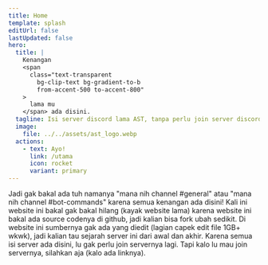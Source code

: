```yaml
---
title: Home
template: splash
editUrl: false
lastUpdated: false
hero:
  title: |
    Kenangan
    <span
      class="text-transparent
        bg-clip-text bg-gradient-to-b
        from-accent-500 to-accent-800"
    >
      lama mu
    </span> ada disini.
  tagline: Isi server discord lama AST, tanpa perlu join server discordnya. Dengan isi lebih lengkap dari sebelumnya!
  image:
    file: ../../assets/ast_logo.webp
  actions:
    - text: Ayo!
      link: /utama
      icon: rocket
      variant: primary
---
```



<CardGrid stagger>
  <Card title="Lengkap isinya!" icon="open-book">
    Jadi gak bakal ada tuh namanya "mana nih channel #general" atau
    "mana nih channel #bot-commands" karena semua kenangan ada disini!
  </Card>
  <Card title="Gak bakal hilang" icon="sun">
    Kali ini website ini bakal gak bakal hilang (kayak website lama)
    karena website ini bakal ada source codenya di github,
    jadi kalian bisa fork ubah sedikit.
  </Card>
  <Card title="Langsung dari sumbernya" icon="approve-check">
    Di website ini sumbernya gak ada yang diedit (lagian capek edit file 1GB+ wkwk),
    jadi kalian tau sejarah server ini dari awal dan akhir.
  </Card>
  <Card title="Lu gak perlu join servernya!" icon="laptop">
    Karena semua isi server ada disini, lu gak perlu join servernya lagi.
    Tapi kalo lu mau join servernya, silahkan aja (kalo ada linknya).
  </Card>
</CardGrid>

<CardMouseMoveScript client:only />
